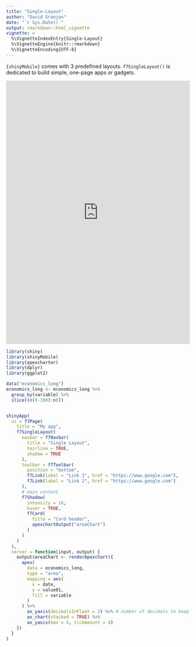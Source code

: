 ```yaml
---
title: "Single-Layout"
author: "David Granjon"
date: "`r Sys.Date()`"
output: rmarkdown::html_vignette
vignette: >
  %\VignetteIndexEntry{Single-Layout}
  %\VignetteEngine{knitr::rmarkdown}
  %\VignetteEncoding{UTF-8}
---
```


`{shinyMobile}` comes with 3 predefined layouts. `f7SingleLayout()` is dedicated to build simple, 
one-page apps or gadgets.

<div class="marvel-device iphone-x">
<div class="top-bar"></div>
<div class="sleep"></div>
<div class="bottom-bar"></div>
<div class="volume"></div>
<div class="overflow">
<div class="shadow shadow--tr"></div>
<div class="shadow shadow--tl"></div>
<div class="shadow shadow--br"></div>
<div class="shadow shadow--bl"></div>
</div>
<div class="inner-shadow"></div>
<div class="screen">
<iframe width="100%" src="https://dgranjon.shinyapps.io/miniUI2Single" allowfullscreen="" frameborder="0" scrolling="no" height="720px"></iframe>
</div>
</div>

```r
library(shiny)
library(shinyMobile)
library(apexcharter)
library(dplyr)
library(ggplot2)

data("economics_long")
economics_long <- economics_long %>%
  group_by(variable) %>%
  slice((n()-100):n())


shinyApp(
  ui = f7Page(
    title = "My app",
    f7SingleLayout(
      navbar = f7Navbar(
        title = "Single Layout",
        hairline = TRUE,
        shadow = TRUE
      ),
      toolbar = f7Toolbar(
        position = "bottom",
        f7Link(label = "Link 1", href = "https://www.google.com"),
        f7Link(label = "Link 2", href = "https://www.google.com")
      ),
      # main content
      f7Shadow(
        intensity = 16,
        hover = TRUE,
        f7Card(
          title = "Card header",
          apexchartOutput("areaChart")
        )
      )
    )
  ),
  server = function(input, output) {
    output$areaChart <- renderApexchart({
      apex(
        data = economics_long,
        type = "area",
        mapping = aes(
          x = date,
          y = value01,
          fill = variable
        )
      ) %>%
        ax_yaxis(decimalsInFloat = 2) %>% # number of decimals to keep
        ax_chart(stacked = TRUE) %>%
        ax_yaxis(max = 4, tickAmount = 4)
    })
  }
)
```
